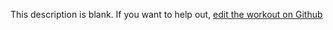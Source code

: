 
  This description is blank. If you want to help out, [edit the workout on Github](https://www.github.com/LiftArcade/exercises/blob/main/exercises/dumbbell-rear-delt-row-description.mdx)